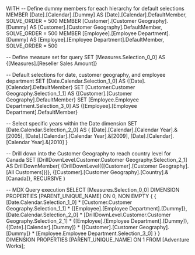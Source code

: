 WITH 
  -- Define dummy members for each hierarchy for default selections
  MEMBER [Date].[Calendar].[Dummy] AS [Date].[Calendar].DefaultMember, SOLVE_ORDER = 500 
  MEMBER [Customer].[Customer Geography].[Dummy] AS [Customer].[Customer Geography].DefaultMember, SOLVE_ORDER = 500 
  MEMBER [Employee].[Employee Department].[Dummy] AS [Employee].[Employee Department].DefaultMember, SOLVE_ORDER = 500 

  -- Define measure set for query
  SET [Measures.Selection_0_0] AS {[Measures].[Reseller Sales Amount]} 

  -- Default selections for date, customer geography, and employee department
  SET [Date.Calendar.Selection_1_0] AS {[Date].[Calendar].DefaultMember} 
  SET [Customer.Customer Geography.Selection_1_1] AS {[Customer].[Customer Geography].DefaultMember} 
  SET [Employee.Employee Department.Selection_3_0] AS {[Employee].[Employee Department].DefaultMember} 

  -- Select specific years within the Date dimension
  SET [Date.Calendar.Selection_2_0] AS {
      [Date].[Calendar].[Calendar Year].&[2005],
      [Date].[Calendar].[Calendar Year].&[2009],
      [Date].[Calendar].[Calendar Year].&[2010]
  } 

  -- Drill down into the Customer Geography to reach country level for Canada
  SET [DrillDownLevel.Customer.Customer Geography.Selection_2_1] AS 
    DrillDownMember(
      {DrillDownLevel({[Customer].[Customer Geography].[All Customers]})},
      {[Customer].[Customer Geography].[Country].&[Canada]},
      RECURSIVE
    )

-- MDX Query execution
SELECT 
  [Measures.Selection_0_0] DIMENSION PROPERTIES [PARENT_UNIQUE_NAME] ON 0,
  NON EMPTY {
    {
        [Date.Calendar.Selection_1_0] * [Customer.Customer Geography.Selection_1_1] * {[Employee].[Employee Department].[Dummy]},
        [Date.Calendar.Selection_2_0] * [DrillDownLevel.Customer.Customer Geography.Selection_2_1] * {[Employee].[Employee Department].[Dummy]},
        {[Date].[Calendar].[Dummy]} * {[Customer].[Customer Geography].[Dummy]} * [Employee.Employee Department.Selection_3_0]
    }
  } DIMENSION PROPERTIES [PARENT_UNIQUE_NAME] ON 1
FROM [Adventure Works];
